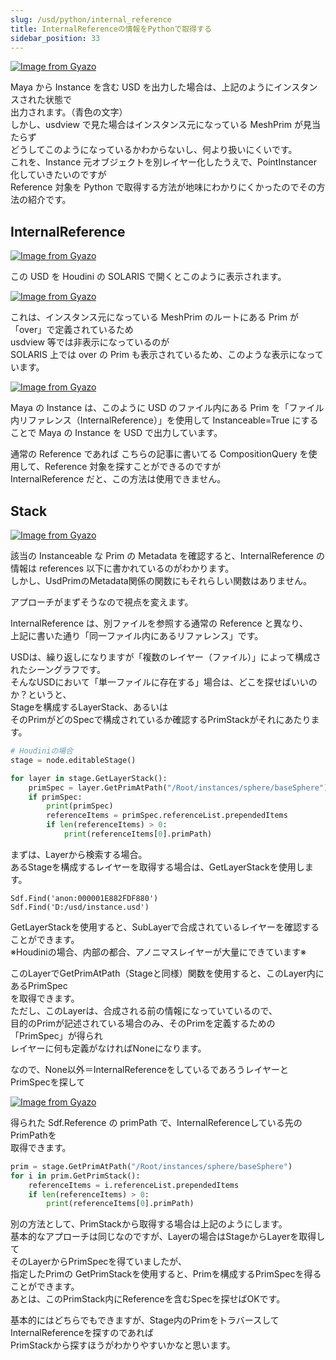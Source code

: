 ```yaml
---
slug: /usd/python/internal_reference
title: InternalReferenceの情報をPythonで取得する
sidebar_position: 33
---
```


[![Image from Gyazo](https://i.gyazo.com/7b23083acf951de18115a409dcf8d0e5.png)](https://gyazo.com/7b23083acf951de18115a409dcf8d0e5)

Maya から Instance を含む USD を出力した場合は、上記のようにインスタンスされた状態で  
出力されます。（青色の文字）  
しかし、usdview で見た場合はインスタンス元になっている MeshPrim が見当たらず  
どうしてこのようになっているかわからないし、何より扱いにくいです。  
これを、Instance 元オブジェクトを別レイヤー化したうえで、PointInstancer 化していきたいのですが  
Reference 対象を Python で取得する方法が地味にわかりにくかったのでその方法の紹介です。

## InternalReference

[![Image from Gyazo](https://i.gyazo.com/42dc39dc55ffb2daada21bab76595232.png)](https://gyazo.com/42dc39dc55ffb2daada21bab76595232)

この USD を Houdini の SOLARIS で開くとこのように表示されます。

[![Image from Gyazo](https://i.gyazo.com/ea87b6cde8eb1204fa9bd995bec94ae7.png)](https://gyazo.com/ea87b6cde8eb1204fa9bd995bec94ae7)

これは、インスタンス元になっている MeshPrim のルートにある Prim が「over」で定義されているため  
usdview 等では非表示になっているのが  
SOLARIS 上では over の Prim も表示されているため、このような表示になっています。

[![Image from Gyazo](https://i.gyazo.com/117b0a206f81b15f5e861d7a8a07e876.png)](https://gyazo.com/117b0a206f81b15f5e861d7a8a07e876)

Maya の Instance は、このように USD のファイル内にある Prim を「ファイル内リファレンス（InternalReference）」を使用して Instanceable=True にすることで Maya の Instance を USD で出力しています。

通常の Reference であれば <AutoLinkTitle url="/usd/python/composition_query" /> こちらの記事に書いてる CompositionQuery を使用して、Reference 対象を探すことができるのですが  
InternalReference だと、この方法は使用できません。

## Stack

[![Image from Gyazo](https://i.gyazo.com/b315bf661f906cc538f997d4dbae105a.png)](https://gyazo.com/b315bf661f906cc538f997d4dbae105a)

該当の Instanceable な Prim の Metadata を確認すると、InternalReference の情報は references 以下に書かれているのがわかります。  
しかし、UsdPrimのMetadata関係の関数にもそれらしい関数はありません。  

アプローチがまずそうなので視点を変えます。  

InternalReference は、別ファイルを参照する通常の Reference と異なり、  
上記に書いた通り「同一ファイル内にあるリファレンス」です。
  
USDは、繰り返しになりますが「複数のレイヤー（ファイル）」によって構成されたシーングラフです。  
そんなUSDにおいて「単一ファイルに存在する」場合は、どこを探せばいいのか？というと、  
Stageを構成するLayerStack、あるいは  
そのPrimがどのSpecで構成されているか確認するPrimStackがそれにあたります。  
  
  
```python
# Houdiniの場合
stage = node.editableStage()

for layer in stage.GetLayerStack():
    primSpec = layer.GetPrimAtPath("/Root/instances/sphere/baseSphere")
    if primSpec:
        print(primSpec)
        referenceItems = primSpec.referenceList.prependedItems
        if len(referenceItems) > 0:
            print(referenceItems[0].primPath)
```

まずは、Layerから検索する場合。  
あるStageを構成するレイヤーを取得する場合は、GetLayerStackを使用します。  

```
Sdf.Find('anon:000001E882FDF880')
Sdf.Find('D:/usd/instance.usd')
```
GetLayerStackを使用すると、SubLayerで合成されているレイヤーを確認することができます。  
※Houdiniの場合、内部の都合、アノニマスレイヤーが大量にできています※  
  
このLayerでGetPrimAtPath（Stageと同様）関数を使用すると、このLayer内にあるPrimSpec  
を取得できます。  
ただし、このLayerは、合成される前の情報になっていているので、  
目的のPrimが記述されている場合のみ、そのPrimを定義するための「PrimSpec」が得られ  
レイヤーに何も定義がなければNoneになります。  
  
なので、None以外＝InternalReferenceをしているであろうレイヤーとPrimSpecを探して  

[![Image from Gyazo](https://i.gyazo.com/bc21a59406e823c6b131de85cd0ad611.png)](https://gyazo.com/bc21a59406e823c6b131de85cd0ad611)

得られた Sdf.Reference の primPath で、InternalReferenceしている先のPrimPathを  
取得できます。  
  
```python
prim = stage.GetPrimAtPath("/Root/instances/sphere/baseSphere")
for i in prim.GetPrimStack():
    referenceItems = i.referenceList.prependedItems
    if len(referenceItems) > 0:
        print(referenceItems[0].primPath)
```
別の方法として、PrimStackから取得する場合は上記のようにします。  
基本的なアプローチは同じなのですが、Layerの場合はStageからLayerを取得して  
そのLayerからPrimSpecを得ていましたが、  
指定したPrimの GetPrimStackを使用すると、Primを構成するPrimSpecを得ることができます。  
あとは、このPrimStack内にReferenceを含むSpecを探せばOKです。  
  
基本的にはどちらでもできますが、Stage内のPrimをトラバースしてInternalReferenceを探すのであれば  
PrimStackから探すほうがわかりやすいかなと思います。  
  

